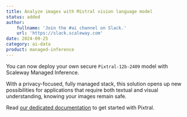 ```yaml
---
title: Analyze images with Mistral vision language model
status: added
author:
    fullname: 'Join the #ai channel on Slack.'
    url: 'https://slack.scaleway.com'
date: 2024-09-25
category: ai-data
product: managed-inference
---
```


You can now deploy your own secure `Pixtral-12b-2409` model with Scaleway Managed Inference. 

With a privacy-focused, fully managed stack, this solution opens up new possibilities for applications that require both textual and visual understanding, knowing your images remain safe.

Read [our dedicated documentation](https://www.scaleway.com/en/docs/managed-inference/reference-content/pixtral-12b-2409) to get started with Pixtral.

